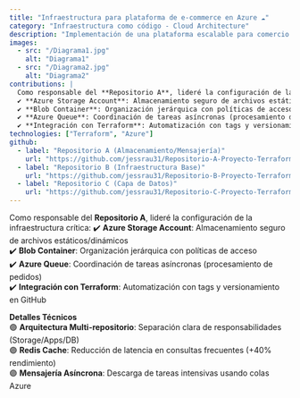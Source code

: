 ```yaml
---
title: "Infraestructura para plataforma de e-commerce en Azure ☁️"
category: "Infraestructura como código - Cloud Architecture"
description: "Implementación de una plataforma escalable para comercio electrónico en Azure, integrando contenido estático, aplicaciones web, procesamiento asíncrono, base de datos relacional y sistema de caché."
images:  
  - src: "/Diagrama1.jpg"
    alt: "Diagrama1"
  - src: "/Diagrama2.jpg"
    alt: "Diagrama2"
contributions: |
  Como responsable del **Repositorio A**, lideré la configuración de la infraestructura crítica:
  ✔️ **Azure Storage Account**: Almacenamiento seguro de archivos estáticos/dinámicos  
  ✔️ **Blob Container**: Organización jerárquica con políticas de acceso  
  ✔️ **Azure Queue**: Coordinación de tareas asíncronas (procesamiento de pedidos)  
  ✔️ **Integración con Terraform**: Automatización con tags y versionamiento en GitHub
technologies: ["Terraform", "Azure"]
github:
  - label: "Repositorio A (Almacenamiento/Mensajería)"
    url: "https://github.com/jessrau31/Repositorio-A-Proyecto-Terraform.git"
  - label: "Repositorio B (Infraestructura Base)"
    url: "https://github.com/jessrau31/Repositorio-B-Proyecto-Terraform.git" 
  - label: "Repositorio C (Capa de Datos)"
    url: "https://github.com/jessrau31/Repositorio-C-Proyecto-Terraform.git"
---
```

Como responsable del **Repositorio A**, lideré la configuración de la infraestructura crítica:
  ✔️ **Azure Storage Account**: Almacenamiento seguro de archivos estáticos/dinámicos  
  ✔️ **Blob Container**: Organización jerárquica con políticas de acceso  
  ✔️ **Azure Queue**: Coordinación de tareas asíncronas (procesamiento de pedidos)  
  ✔️ **Integración con Terraform**: Automatización con tags y versionamiento en GitHub

**Detalles Técnicos**   
🟣 **Arquitectura Multi-repositorio**: Separación clara de responsabilidades (Storage/Apps/DB)  
🟣 **Redis Cache**: Reducción de latencia en consultas frecuentes (+40% rendimiento)  
🟣 **Mensajería Asíncrona**: Descarga de tareas intensivas usando colas Azure  